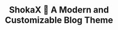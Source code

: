 ---
title: ShokaX 🚀 A Modern and Customizable Blog Theme
template: splash
editUrl: false
lastUpdated: false
hero:
  title: ShokaX <br/> A Modern and Customizable Blog Theme
  tagline: Fast, Easy, Modern — Everything You Need to Build Your Blog
  actions:
    - text: Get Started
      icon: right-arrow
      variant: primary
      link: /getting-started/
    - text: View on GitHub
      icon: external
      link: https://github.com/theme-shoka-x/hexo-theme-shokaX
---